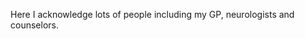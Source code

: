 <!-- To all those:\
who inspired me to arrive here, and march ahead.\
who came before me.\
who will come after me.\
who feel like giving up.\
\

आमा-बा प्रति समर्पित\ -->

Here I acknowledge lots of people including my GP, neurologists and counselors.

\begin{flushright}
Pratik Bhandari \\
Universität des Saarlandes,\\
Saarbrücken \\
10 March 2021
\end{flushright}
